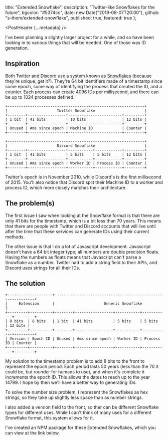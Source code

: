 
  title: "Extended Snowflake",
  description: "Twitter-like Snowflakes for the future",
  bgcolor: "#5374cc",
  date: new Date("2019-08-07T20:00"),
  github: "s-thom/extended-snowflake",
  published: true,
  featured: true
};

<PostHeader {...metadata} />

I've been planning a slightly larger project for a while, and so have been looking in to various things that will be needed. One of those was ID generation.

## Inspiration

Both Twitter and Discord use a system known as [Snowflakes](https://blog.twitter.com/engineering/en_us/a/2010/announcing-snowflake.html) (because they're unique, get it?). They're 64 bit identifiers made of a timestamp since some epoch, some way of identifying the process that created the ID, and a counter. Each process can create 4096 IDs per millisecond, and there can be up to 1024 processes defined.

```
+-------------------------------------------------------------+
|                      Twitter Snowflake                      |
+--------+-----------------+------------------------+---------+
| 1 bit  | 41 bits         | 10 bits                | 12 bits |
+--------+-----------------+------------------------+---------+
| Unused | #ms since epoch | Machine ID             | Counter |
+--------+-----------------+------------------------+---------+

+-------------------------------------------------------------+
|                      Discord Snowflake                      |
+--------+-----------------+-----------+------------+---------+
| 1 bit  | 41 bits         | 5 bits    | 5 bits     | 12 bits |
+--------+-----------------+-----------+------------+---------+
| Unused | #ms since epoch | Worker ID | Process ID | Counter |
+--------+-----------------+-----------+------------+---------+
```

Twitter's epoch is in November 2010, while Discord's is the first millisecond of 2015. You'll also notice that Discord split their Machine ID to a worker and process ID, which more closely matches their architecture.

## The problem(s)

The first issue I saw when looking at the Snowflake format is that there are only 41 bits for the timestamp, which is a bit less than 70 years. This means that there are people with Twitter and Discord accounts that will live until after the time that these services can generate IDs using their current methods.

The other issue is that I do a lot of Javascript development. Javascript doesn't have a 64 bit integer type; all numbers are double precision floats. Having the numbers as floats means that Javascript can't parse a Snowflake as a number. Twitter had to add a string field to their APIs, and Discord uses strings for all their IDs.

## The solution

```
+--------------------+-------------------------------------------------------------+
|     Extension      |                      Generic Snowflake                      |
+---------+----------+--------+-----------------+-----------+------------+---------+
| 8 bits  | 8 bits   | 1 bit  | 41 bits         | 5 bits    | 5 bits     | 12 bits |
+---------+----------+--------+-----------------+-----------+------------+---------+
| Version | Epoch ID | Unused | #ms since epoch | Worker ID | Process ID | Counter |
+---------+----------+--------+-----------------+-----------+------------+---------+
```

My solution to the timestamp problem is to add 8 bits to the front to represent the epoch period. Each period lasts 50 years (less than the 70 it could be, but rounder for humans to use), and when it's complete it increments the epoch ID. This allows the dates to reach up to the year 14799. I hope by then we'll have a better way fo generating IDs.

To solve the number size problem, I represent the Snowflakes as hex strings, so they take up slightly less space than as number strings.

I also added a version field to the front, so ther can be different Snowflake types for different uses. While I can't think of many uses for a different Snowflake format, this system allows for it.

I've created an NPM package for these Extended Snowflakes, which you can view at the link below.

<LargeLink
  href="https://www.npmjs.com/package/extended-snowflake"
  title="NPM Package"
/>
